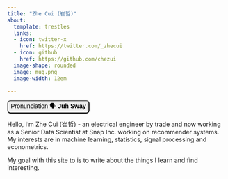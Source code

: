 ```yaml
---
title: "Zhe Cui (崔哲)"
about:
  template: trestles
  links:
  - icon: twitter-x
    href: https://twitter.com/_zhecui
  - icon: github
    href: https://github.com/chezui
  image-shape: rounded 
  image: mug.png
  image-width: 12em

---
```

<p><button onclick="playAudio()"
style="font-size: 14px; border-radius: 7px;">Pronunciation 🗣 <b>Juh Sway</b></button></p>

<script>
function playAudio() {
    var audio = new Audio('name.mp3');
    audio.play();
}
</script>

Hello, I'm Zhe Cui (崔哲) - an electrical engineer by trade and now working as a Senior Data Scientist at Snap Inc. working on recommender systems. My interests are in machine learning, statistics, signal processing and econometrics.

My goal with this site to is to write about the things I learn and find interesting.
